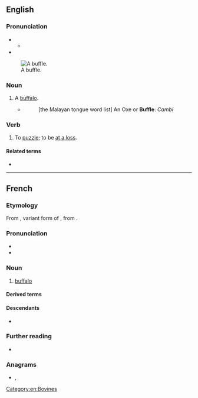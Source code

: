 {{also|büffle}}
==English==

===Pronunciation===
* {{IPA|en|/ˈbʌfəl/}}
** {{audio|en|LL-Q1860 (eng)-Vealhurl-buffle.wav|Audio (UK)}}
* {{rhyme|en|ʌfəl}}
[[File:Vouvali.jpg|thumb|A buffle.]]

===Noun===
{{en-noun}}

# {{lb|en|obsolete}} A [[buffalo]].
#* {{RQ:Herbert Travels}}
#*: [the Malayan tongue word list] An Oxe or '''Buffle''': ''Cambi''

===Verb===
{{en-verb}}

# {{lb|en|intransitive}} To [[puzzle]]; to be [[at a loss]].

====Related terms====
* {{l|en|baffle}}

{{Webster 1913}}

[[Category:en:Bovines]]

----

==French==

===Etymology===
From {{inh|fr|VL.|*būfalus}}, variant form of {{inh|fr|la|būbalus}}, from {{der|fr|grc|βούβαλος}}.

===Pronunciation===
* {{fr-IPA}}
* {{audio|fr|Fr-buffle.ogg|audio}}

===Noun===
{{fr-noun|m|f=bufflonne}}

# [[buffalo]]

====Derived terms====
{{col3|fr
|buffle du cap
|buffle équinoxial
|buffle nain
|crapaud buffle
}}

====Descendants====
* {{desc|de|Büffel|bor=1}}

===Further reading===
* {{R:TLFi}}

===Anagrams===
* {{l|fr|bluffe}}, {{l|fr|bluffé}}